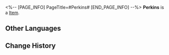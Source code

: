 <%-- [PAGE_INFO]
PageTitle=#Perkins#
[END_PAGE_INFO] --%>
{{Item Infobox
|id          = 250111
|image       = Item Perkins.png
|type        = 
|invCategory = 
|rarity      = 3
|effect      = 
|description = 
}}
'''Perkins''' is a [[Item]].

==Other Languages==
{{Other Languages
|en   = Perkins
|zhs  = 帕金斯
|zht  = 帕金斯
|ja   = パーキンス
|ko   = 퍼킨스
|es   = Perkins
|fr   = Perkins
|ru   = Перкинс
|th   = Perkins
|vi   = Perkins
|de   = Perkins
|id   = Perkins
|pt   = Perkins
}}

==Change History==
{{Change History|2.0}}